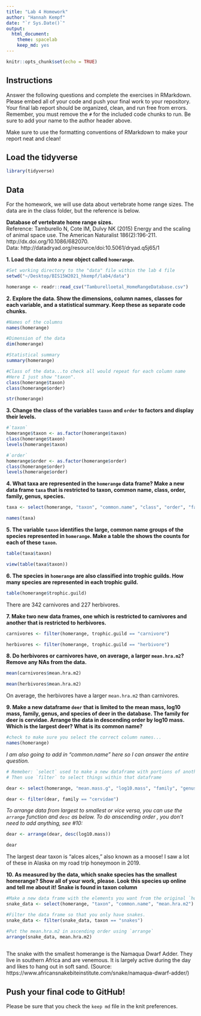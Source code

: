 ```yaml
---
title: "Lab 4 Homework"
author: "Hannah Kempf"
date: "`r Sys.Date()`"
output:
  html_document: 
    theme: spacelab
    keep_md: yes
---
```


```r
knitr::opts_chunk$set(echo = TRUE)
```

## Instructions
Answer the following questions and complete the exercises in RMarkdown. Please embed all of your code and push your final work to your repository. Your final lab report should be organized, clean, and run free from errors. Remember, you must remove the `#` for the included code chunks to run. Be sure to add your name to the author header above.  

Make sure to use the formatting conventions of RMarkdown to make your report neat and clean!  

## Load the tidyverse
```r
library(tidyverse)
```

## Data
For the homework, we will use data about vertebrate home range sizes. The data are in the class folder, but the reference is below.

**Database of vertebrate home range sizes.**  
Reference: Tamburello N, Cote IM, Dulvy NK (2015) Energy and the scaling of animal space use. The American Naturalist 186(2):196-211. http://dx.doi.org/10.1086/682070.  
Data: http://datadryad.org/resource/doi:10.5061/dryad.q5j65/1  

**1. Load the data into a new object called `homerange`.**

```r
#Set working directory to the "data" file within the lab 4 file
setwd("~/Desktop/BIS15W2021_hkempf/lab4/data")

homerange <- readr::read_csv("Tamburelloetal_HomeRangeDatabase.csv")
```


**2. Explore the data. Show the dimensions, column names, classes for each variable, and a statistical summary. Keep these as separate code chunks.**  

```r
#Names of the columns
names(homerange)
```

```r
#Dimension of the data
dim(homerange)
```
```r
#Statistical summary
summary(homerange)
```
```r
#Class of the data...to check all would repeat for each column name
#Here I just show "taxon".
class(homerange$taxon)
class(homerange$order)
```
```r
str(homerange)
```

**3. Change the class of the variables `taxon` and `order` to factors and display their levels.**

```r
#`taxon`
homerange$taxon <- as.factor(homerange$taxon)
class(homerange$taxon)
levels(homerange$taxon)

#`order`
homerange$order <- as.factor(homerange$order)
class(homerange$order)
levels(homerange$order)
```

**4. What taxa are represented in the `homerange` data frame? Make a new data frame `taxa` that is restricted to taxon, common name, class, order, family, genus, species.** 

```r
taxa <- select(homerange, "taxon", "common.name", "class", "order", "family", "genus", "species")

names(taxa)
```

**5. The variable `taxon` identifies the large, common name groups of the species represented in `homerange`. Make a table the shows the counts for each of these `taxon`.**  

```r
table(taxa$taxon)

view(table(taxa$taxon))

```

**6. The species in `homerange` are also classified into trophic guilds. How many species are represented in each trophic guild.**  

```r
table(homerange$trophic.guild)
```
There are 342 carnivores and 227 herbivores.

**7. Make two new data frames, one which is restricted to carnivores and another that is restricted to herbivores.**  

```r
carnivores <- filter(homerange, trophic.guild == "carnivore")

herbivores <- filter(homerange, trophic.guild == "herbivore")
```

**8. Do herbivores or carnivores have, on average, a larger `mean.hra.m2`? Remove any NAs from the data.**  

```r
mean(carnivores$mean.hra.m2)
```
```r
mean(herbivores$mean.hra.m2)
```
On average, the herbivores have a larger `mean.hra.m2` than carnivores.

**9. Make a new dataframe `deer` that is limited to the mean mass, log10 mass, family, genus, and species of deer in the database. The family for deer is cervidae. Arrange the data in descending order by log10 mass. Which is the largest deer? What is its common name?**  
```r
#check to make sure you select the correct column names...
names(homerange)
```

_I am also going to add in "common.name" here so I can answer the entire question._

```r
# Remeber: `select` used to make a new dataframe with portions of another
# Then use `filter` to select things within that dataframe

dear <- select(homerange, "mean.mass.g", "log10.mass", "family", "genus", "species", "common.name")

dear <- filter(dear, family == "cervidae")
```

_To arrange data from largest to smallest or vice versa, you can use the `arrange` function and `desc` as below. To do anscending order , you don't need to add anything, see #10:_

```r
dear <- arrange(dear, desc(log10.mass))

dear
```
The largest dear taxon is "alces alces," also known as a moose! I saw a lot of these in Alaska on my road trip honeymoon in 2019.

**10. As measured by the data, which snake species has the smallest homerange? Show all of your work, please. Look this species up online and tell me about it!** **Snake is found in taxon column**    

```r
#Make a new data frame with the elements you want from the original `homerange`
snake_data <- select(homerange, "taxon", "common.name", "mean.hra.m2")

#Filter the data frame so that you only have snakes.
snake_data <- filter(snake_data, taxon == "snakes")

#Put the mean.hra.m2 in ascending order using `arrange`
arrange(snake_data, mean.hra.m2)
  
```
The snake with the smallest homerange is the Namaqua Dwarf Adder. They live in southern Africa and are venemous. It is largely active during the day and likes to hang out in soft sand. (Source: https://www.africansnakebiteinstitute.com/snake/namaqua-dwarf-adder/)


## Push your final code to GitHub!
Please be sure that you check the `keep md` file in the knit preferences.   